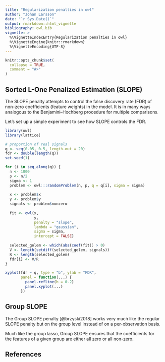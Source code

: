 ```yaml
---
title: "Regularization penalties in owl"
author: "Johan Larsson"
date: "`r Sys.Date()`"
output: rmarkdown::html_vignette
bibliography: owl.bib
vignette: >
  %\VignetteIndexEntry{Regularization penalties in owl}
  %\VignetteEngine{knitr::rmarkdown}
  %\VignetteEncoding{UTF-8}
---
```


```r
knitr::opts_chunk$set(
  collapse = TRUE,
  comment = "#>"
)
```

## Sorted L-One Penalized Estimation (SLOPE)

The SLOPE penalty attempts to control
the false discovery rate (FDR) of non-zero coefficients (feature weights)
in the model. It is in many ways analogous to the
Benjamini--Hochberg procedure for multiple comparisons.

Let's set up a simple experiment to see how SLOPE controls the FDR.

```r
library(owl)
library(lattice)

# proportion of real signals
q <- seq(0.05, 0.5, length.out = 20)
fdr <- double(length(q))
set.seed(1)

for (i in seq_along(q)) {
  n <- 1000
  p <- n/2
  sigma <- 1
  problem <- owl:::randomProblem(n, p, q = q[i], sigma = sigma)
  
  x <- problem$x
  y <- problem$y
  signals <- problem$nonzero
  
  fit <- owl(x,
             y,
             penalty = "slope", 
             lambda = "gaussian", 
             sigma = sigma,
             intercept = FALSE)
  
  selected_golem <- which(abs(coef(fit)) > 0)
  V <- length(setdiff(selected_golem, signals))
  R <- length(selected_golem)
  fdr[i] <- V/R
}

xyplot(fdr ~ q, type = "b", ylab = "FDR",
       panel = function(...) {
         panel.refline(h = 0.2)
         panel.xyplot(...)
       })
```

## Group SLOPE

The Group SLOPE penalty [@brzyski2018] works very much like the
regular SLOPE penalty but on the group level instead of 
on a per-observation basis. 

Much like the group lasso, Group SLOPE ensures that the coefficients
for the features of a given group are either all zero or all non-zero.

## References
